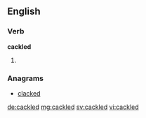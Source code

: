 ==English==

===Verb===
'''cackled'''

# {{en-past of|cackle}}

===Anagrams===
* [[clacked#English|clacked]]

[[de:cackled]]
[[mg:cackled]]
[[sv:cackled]]
[[vi:cackled]]